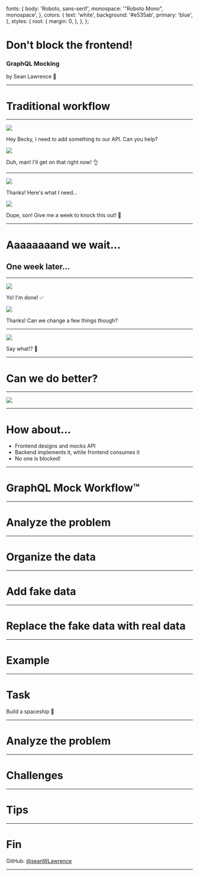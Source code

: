   fonts: {
    body: 'Roboto, sans-serif',
    monospace: '"Roboto Mono", monospace',
  },
  colors: {
    text: 'white',
    background: '#e535ab',
    primary: 'blue',
  },
  styles: {
    root: {
      margin: 0,
    },
  },
};

<div style={{ background: 'white' }}>
  <Appear>
    <div>
      <h1 style={{ color: '#e535ab', padding: '2em', paddingBottom: 0 }}>
        Don't block the frontend!
      </h1>
      <h3 style={{ color: '#444' }}>GraphQL Mocking</h3>
    </div>
    <p
      style={{
        color: '#444',
        paddingBottom: '2em',
        fontSize: '2.5  rem',
        fontStyle: 'italic',
      }}
    >
      by Sean Lawrence 🎸
    </p>
  </Appear>
</div>

---

<div style={{ background: 'white' }}>
  <h1 style={{ color: '#e535ab', padding: '2em' }}>Traditional workflow</h1>
</div>

---


<div>
  <div style={{ display: 'flex', justifyContent: 'space-around' }}>
    <Appear>
      <div
        style={{
          maxWidth: '30%',
          minWidth: 500,
          display: 'flex',
          justifyContent: 'center',
          alignItems: 'center',
          padding: 50,
          flexDirection: 'column',
        }}
      >
        <img src="./images/frank.png" />
        <Appear>
          <p style={{ fontStyle: 'italic' }}>
            Hey Becky, I need to add something to our API. Can you help?
          </p>
        </Appear>
      </div>
      <div
        style={{
          maxWidth: '30%',
          minWidth: 500,
          display: 'flex',
          justifyContent: 'center',
          alignItems: 'center',
          padding: 50,
          flexDirection: 'column',
        }}
      >
        <img src="./images/becky.png" />
        <Appear>
          <p style={{ fontStyle: 'italic' }}>
            Duh, man! I'll get on that right now! 👌
          </p>
        </Appear>
      </div>
    </Appear>
  </div>
</div>

---

<div>
  <div style={{ display: 'flex', justifyContent: 'space-around' }}>
    <Appear>
      <div
        style={{
          maxWidth: '30%',
          minWidth: 500,
          display: 'flex',
          justifyContent: 'center',
          alignItems: 'center',
          padding: 50,
          flexDirection: 'column',
        }}
      >
        <img src="./images/frank.png" />
        <Appear>
          <p style={{ fontStyle: 'italic' }}>Thanks! Here's what I need...</p>
        </Appear>
      </div>
      <div
        style={{
          maxWidth: '30%',
          minWidth: 500,
          display: 'flex',
          justifyContent: 'center',
          alignItems: 'center',
          padding: 50,
          flexDirection: 'column',
        }}
      >
        <img src="./images/becky.png" />
        <Appear>
          <p style={{ fontStyle: 'italic' }}>
            Dope, son! Give me a week to knock this out! 👊
          </p>
        </Appear>
      </div>
    </Appear>
  </div>
</div>

---

<Appear>
  <h1> Aaaaaaaand we wait...</h1>
  <h2> One week later...</h2>
</Appear>

---

<div>
  <div style={{ display: 'flex', justifyContent: 'space-around' }}>
    <Appear>
      <div
        style={{
          maxWidth: '30%',
          minWidth: 500,
          display: 'flex',
          justifyContent: 'center',
          alignItems: 'center',
          padding: 50,
          flexDirection: 'column',
        }}
      >
        <img src="./images/becky.png" />
        <Appear>
          <p style={{ fontStyle: 'italic' }}>Yo! I'm done! ✅</p>
        </Appear>
      </div>
      <div
        style={{
          maxWidth: '30%',
          minWidth: 500,
          display: 'flex',
          justifyContent: 'center',
          alignItems: 'center',
          padding: 50,
          flexDirection: 'column',
        }}
      >
        <img src="./images/frank.png" />
        <Appear>
          <p style={{ fontStyle: 'italic' }}>
            Thanks! Can we change a few things though?
          </p>
        </Appear>
      </div>
    </Appear>
  </div>
</div>

---

<div style={{ display: 'flex', justifyContent: 'center' }}>
  <div
    style={{
      maxWidth: '30%',
      minWidth: 500,
      display: 'flex',
      justifyContent: 'center',
      alignItems: 'center',
      padding: 50,
      flexDirection: 'column',
    }}
  >
    <img src="./images/becky.png" />
    <p style={{ fontStyle: 'italic' }}>Say what!? 🖕</p>
  </div>
</div>

---

# Can we do better?

---

<img src="./images/yeah.jpg" />

---

# How about...

<ul>
  <Appear>
    <li>Frontend designs and mocks API</li>
    <li>Backend implements it, while frontend consumes it</li>
    <li>No one is blocked!</li>
  </Appear>
</ul>

---

<div style={{ background: 'white' }}>
  <h1 style={{ color: '#e535ab', padding: '2em' }}>GraphQL Mock Workflow™️</h1>
</div>

---

# Analyze the problem

---

# Organize the data

---

# Add fake data

---

# Replace the fake data with real data

---

<div style={{ background: 'white' }}>
  <h1 style={{ color: '#e535ab', padding: '2em' }}>Example</h1>
</div>

---

# Task

Build a spaceship 🚀

---

# Analyze the problem

---

<div style={{ background: 'white' }}>
  <h1 style={{ color: '#e535ab', padding: '2em' }}>Challenges</h1>
</div>

---

<div style={{ background: 'white', padding: '2em', minWidth: 700 }}>
  <h1 style={{ color: '#e535ab' }}>Tips</h1>
</div>

---

<div style={{ background: 'white', padding: '2em', minWidth: 700 }}>
  <h1 style={{ color: '#e535ab' }}>Fin</h1>
  <p style={{ color: '#e535ab' }}>
    GitHub: <a href="https://github.com/seanwlawrence">@seanWLawrence</a>
  </p>
</div>

---
